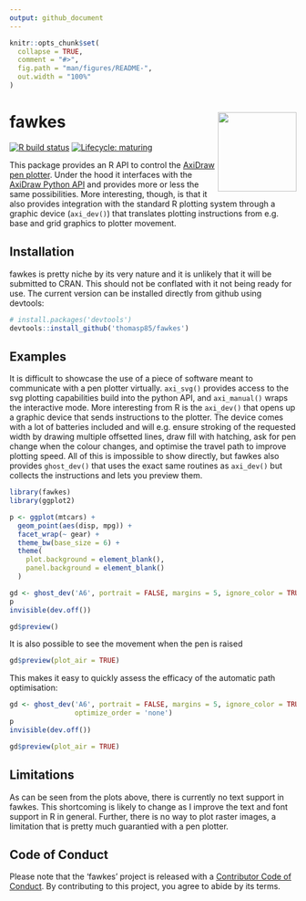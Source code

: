 ```yaml
---
output: github_document
---
```


<!-- README.md is generated from README.Rmd. Please edit that file -->

```r
knitr::opts_chunk$set(
  collapse = TRUE,
  comment = "#>",
  fig.path = "man/figures/README-",
  out.width = "100%"
)
```
# fawkes <a href='https://fawkes.data-imaginist.com'><img src='man/figures/logo.png' align="right" height="138.5" /></a>

<!-- badges: start -->
[![R build status](https://github.com/thomasp85/fawkes/workflows/R-CMD-check/badge.svg)](https://github.com/thomasp85/fawkes/actions)
[![Lifecycle: maturing](https://img.shields.io/badge/lifecycle-maturing-blue.svg)](https://www.tidyverse.org/lifecycle/#maturing)
<!-- badges: end -->

This package provides an R API to control the [AxiDraw pen plotter](https://axidraw.com). 
Under the hood it interfaces with the [AxiDraw Python API](https://axidraw.com/doc/py_api/)
and provides more or less the same possibilities. More interesting, though, is
that it also provides integration with the standard R plotting system through
a graphic device (`axi_dev()`) that translates plotting instructions from e.g. 
base and grid graphics to plotter movement.

## Installation
fawkes is pretty niche by its very nature and it is unlikely that it will be 
submitted to CRAN. This should not be conflated with it not being ready for use.
The current version can be installed directly from github using devtools:

```r
# install.packages('devtools')
devtools::install_github('thomasp85/fawkes')
```

## Examples
It is difficult to showcase the use of a piece of software meant to communicate
with a pen plotter virtually. `axi_svg()` provides access to the svg plotting
capabilities build into the python API, and `axi_manual()` wraps the interactive
mode. More interesting from R is the `axi_dev()` that opens up a graphic device
that sends instructions to the plotter. The device comes with a lot of batteries
included and will e.g. ensure stroking of the requested width by drawing 
multiple offsetted lines, draw fill with hatching, ask for pen change when the
colour changes, and optimise the travel path to improve plotting speed. All of
this is impossible to show directly, but fawkes also provides `ghost_dev()` that
uses the exact same routines as `axi_dev()` but collects the instructions and 
lets you preview them.

```r
library(fawkes)
library(ggplot2)

p <- ggplot(mtcars) + 
  geom_point(aes(disp, mpg)) + 
  facet_wrap(~ gear) + 
  theme_bw(base_size = 6) + 
  theme(
    plot.background = element_blank(),
    panel.background = element_blank()
  )

gd <- ghost_dev('A6', portrait = FALSE, margins = 5, ignore_color = TRUE)
p
invisible(dev.off())

gd$preview()
```

It is also possible to see the movement when the pen is raised

```r
gd$preview(plot_air = TRUE)
```

This makes it easy to quickly assess the efficacy of the automatic path 
optimisation:

```r
gd <- ghost_dev('A6', portrait = FALSE, margins = 5, ignore_color = TRUE,
                optimize_order = 'none')
p
invisible(dev.off())

gd$preview(plot_air = TRUE)
```

## Limitations
As can be seen from the plots above, there is currently no text support in 
fawkes. This shortcoming is likely to change as I improve the text and font 
support in R in general. Further, there is no way to plot raster images, a 
limitation that is pretty much guarantied with a pen plotter.

## Code of Conduct
Please note that the 'fawkes' project is released with a
[Contributor Code of Conduct](CODE_OF_CONDUCT.md).
By contributing to this project, you agree to abide by its terms.
